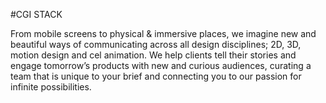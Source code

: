 #CGI STACK

From mobile screens to physical & immersive places, we imagine new and beautiful ways of communicating across all design disciplines; 2D, 3D, motion design and cel animation. We help clients tell their stories and engage tomorrow’s products with new and curious audiences, curating a team that is unique to your brief and connecting you to our passion for infinite possibilities.
